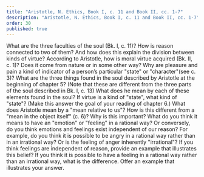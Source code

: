 ```yaml
---
title: "Aristotle, N. Ethics, Book I, c. 11 and Book II, cc. 1-7"
description: "Aristotle, N. Ethics, Book I, c. 11 and Book II, cc. 1-7"
order: 30
published: true
---
```


<QuestionBlock type="reading-content">
<Question level={1}>What are the three faculties of the soul (Bk. I, c. 11)?</Question>
<Question level={2}>How is reason connected to two of them?</Question>
<Question level={2}>And how does this explain the division between kinds of virtue?</Question>
</QuestionBlock>
<QuestionBlock type="reading-content">
<Question level={1}>According to Aristotle, how is moral virtue acquired (Bk. II, c. 1)?</Question>
<Question level={2}>Does it come from nature or in some other way?</Question>
</QuestionBlock>
<QuestionBlock type="reading-content">
<Question level={1}>Why are pleasure and pain a kind of indicator of a person’s particular "state" or "character"(see c. 3)?</Question>
</QuestionBlock>
<QuestionBlock type="reading-content">
<Question level={1}>What are the three things found in the soul described by Aristotle at the beginning of chapter 5? (Note that these are different from the three parts of the soul described in Bk. I, c. 13)</Question>
<Question level={2}>What does he mean by each of these elements found in the soul?</Question>
</QuestionBlock>
<QuestionBlock type="reading-content">
<Question level={1}>If virtue is a kind of "state", what kind of "state"? (Make this answer the goal of your reading of chapter 6.)</Question>
</QuestionBlock>
<QuestionBlock type="reading-content">
<Question level={1}>What does Aristotle mean by a "mean relative to us"? How is this different from a "mean in the object itself" (c. 6)?</Question>
<Question level={2}>Why is this important?</Question>
</QuestionBlock>
<QuestionBlock type="reading-discussion">
<Question level={1}>What do you think it means to have an "emotion" or "feeling" in a rational way? Or conversely, do you think emotions and feelings exist independent of our reason?</Question>
<Question level={2}>For example, do you think it is possible to be angry in a rational way rather than
in an irrational way? Or is the feeling of anger inherently "irrational"?</Question>
<Question level={2}>If you think feelings are independent of reason, provide an example that illustrates
this belief?</Question>
<Question level={2}>If you think it is possible to have a feeling in a rational way rather than an irrational way, what is the difference. Offer an example that illustrates your answer.</Question>
</QuestionBlock>
